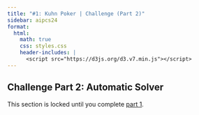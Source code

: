 ```yaml
---
title: "#1: Kuhn Poker | Challenge (Part 2)"
sidebar: aipcs24
format:
  html:
    math: true
    css: styles.css
    header-includes: |
      <script src="https://d3js.org/d3.v7.min.js"></script>
---
```

## Challenge Part 2: Automatic Solver
<div id="locked_message">
  This section is locked until you complete <a href=1kuhn_challenge.html#part-1-manual-solutions>part 1</a>.
</div>

<div id="lock_this" style="display:none;">
:::{.callout-note  appearance="minimal"}
## Challenge part 2: submission and leaderboard

<p><del>The strategy that you used to unlock this stage has been submitted to the leaderboard; you can see it as name <span class=submission_id>[submission id]</span> below. You can resubmit to replace it with another strategy as many times as you like using the "Submit" button below.</del> The preceding sentences will be true when the challenge goes live, expect Tuesday or Wednesday.</p>

Next, use the automatic solver tool below to refine your strategies for each player in terms of the fixed action probabilities at each player's infosets. For this challenge, we recommend that you submit strategies that form a Nash equilibrium (or equivalently, a pair of strategies such that neither player has regret).

Once you have a strategy that you believe improves on your current submission, you <del>can re-submit and wait for the results to be re-run (which may take some minutes)</del> will later be able to submit it and see the results against other entries.
:::

<div id="tree_visualization_400b" class="tree_visualization"></div>
 
:::{.callout-tip collapse="true" appearance="minimal"}
## Solver controls

- The site should save your progress if you navigate away or refresh, though might lose the last few edits, depending.
- It doesn't have any help for sharing solutions between teammates, sorry.
- At each iteration, the solver will update all 12 nodes (in some arbitrary order), using a rule modified by the update parameters:
  - a magnitude multiplier
  - how to scale the update based on EV (currently supports: no effect or linearly)
  - how to scale the update based on the infoset's visit probability (currently supports: no effect or linearly)
  - whether to use a learning rate to decay the magnitude over time (currently supports: no decay, or linear in the sum of updates made to this infoset since reset)
  - whether to update probability or odds
- You can set it to run for a number of iterations. (If you accidentally set it to too many, you can stop the solver by pressing "Stop" or by reloading the page.)
- Speed is hopefully self-explanatory.
- Tolerance controls the difference between action EVs that is too small to update on.
:::
 
<div id="simulation_controls" style="border: 1px solid black; padding-top: 0.5em; padding-left: 0.5em; margin-bottom: 1em; width: 42.9em;e">
<div style="display: inline-block; margin-right: 1em;">
  <label for="update_mode" style="margin-right: 0.1em;">Update:</label>
  <select id="update_factor" style="padding: 0.2em; width: 6.6em;">
    <option value="1.0" selected="selected">100%</option>
    <option value="0.1">10%</option>
    <option value="0.01">1%</option>
    <option value="0.001">0.1%</option>
    <option value="0.0001">0.01%</option>
    <option value="0.00001">0.001%</option>
  </select>
  <select id="scale_by_ev" style="padding: 0.2em; width: 6.6em;">
    <option value="false" selected="selected">×1</option>
    <option value="true">×EVdiff</option>
  </select>
  <select id="scale_by_visit_prob" style="padding: 0.2em; width: 6.6em;">
    <option value="false" selected="selected">×1</option>
    <option value="true">×p(visit)</option>
  </select>
  <select id="scale_by_total_updates" style="padding: 0.2em; width: 6.6em;">
    <option value="false" selected="selected">×1</option>
    <option value="true">/Σupdates</option>
  </select>
  <select id="use_odds" style="padding: 0.2em; width: 6.6em;">
    <option value="false" selected="selected">probability</option>
    <option value="true">odds</option>
  </select>
</div>
<div> 
<div style="display: inline-block; margin-right: 0.8em;">
  <button id="start_simulator" style="padding: 0.5em 1em; color: white; background-color: #2fa4e7" onclick="startSimulator()">Run Solver</button>
</div>
<div style="display: inline-block; margin-right: 1em; font-size: 0.8em;">
  <label for="num_iterations" style="margin-right: 0.1em;">Iterations:</label>
  <select id="num_iterations" style="padding: 0.2em;">
    <option value="1" selected="selected">1</option>
    <option value="10">10</option>
    <option value="100">100</option>
    <option value="1000">1,000</option>
    <option value="10000">10,000</option>
    <option value="100000">100,000</option>
  </select>
</div>
      
<div style="display: inline-block; margin-right: 1em; font-size: 0.8em;">
  <label for="wait_per_step" style="margin-right: 0.1em;">Speed:</label>
  <select id="wait_per_step" style="padding: 0.2em;">
    <option value="0" selected="selected">Max</option>
    <option value="10">Fast</option>
    <option value="100">10/sec</option>
    <option value="333">3/sec</option>
    <option value="1000">1/sec</option>
  </select>
</div>
      
<div style="display: inline-block; margin-right: 1em; font-size: 0.8em;">
  <label for="tolerance" style="margin-right: 0.1em;">Tolerance:</label>
  <select id="tolerance" style="padding: 0.2em;">
    <option value="0.3">0.30 chip</option>
    <option value="0.1">0.10 chip</option>
    <option value="0.03">0.03 chip</option>
    <option value="0.01" selected="selected">0.01 chip</option>
    <option value="0.003">0.003 chip</option>
</select>
</div>
</div>
</div>

<div id="subtree_visualizations" style="max-width: 750px;"></div>

:::{.callout-note  appearance="minimal"}
## Ponder...

Which solver settings seem to help? Which don't? Which work best? What settings or logic do you wish you had that you don't have yet? We'll discuss in class and/or during challenge review and/or during office hours and/or on the discord.

In later weeks, you'll implement your own solver to do similar things on larger games, and while we'll try to give you bare-bones handout code, you'll be able to add what you want to make it solve better. Or not. ¯\_(ツ)_/¯
:::

### Submit to leaderboard

&lt;Nothing here yet; check back later.&gt;

<div style="display:none">
<button id="submit_strategy" style="padding: 0.5em 1em; color: white; background-color: #2fa4e7" onclick="submitStrategy()">Submit Strategy to Leaderboard</button>

<div id="leaderboard">
  TODO: leaderboard goes here.
</div>
</div>
</div>

<script>
  function unlock_next() {
      document.getElementById("locked_message").style.display = "none";
      document.getElementById("lock_this").style.display = "";
  };
</script>
<div id="unlock_next" style="display:none"></div>

<script src="index.js"></script>
<script>
  /* global create_tree */
  create_tree("tree_visualization_400b", 4.0, true);
</script>
